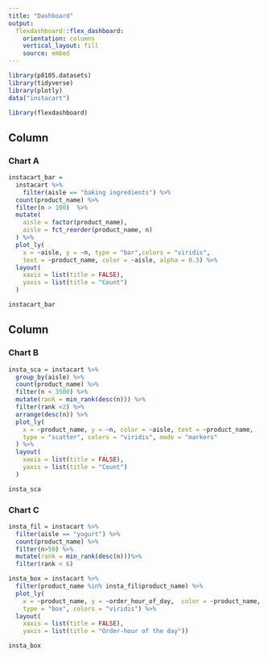 ```yaml
---
title: "Dashboard"
output: 
  flexdashboard::flex_dashboard:
    orientation: columns
    vertical_layout: fill
    source: embed
---
```


```r
library(p8105.datasets)
library(tidyverse)
library(plotly)
data("instacart")

library(flexdashboard)
```


Column {data-width=650}
-----------------------------------------------------------------------

### Chart A

```r
instacart_bar = 
  instacart %>%
	filter(aisle == "baking ingredients") %>% 
  count(product_name) %>%
  filter(n > 100)  %>%
  mutate(
    aisle = factor(product_name),
    aisle = fct_reorder(product_name, n)
  ) %>%
  plot_ly(
    x = ~aisle, y = ~n, type = "bar",colors = "viridis",
    text = ~product_name, color = ~aisle, alpha = 0.5) %>% 
  layout(
    xaxis = list(title = FALSE),
    yaxis = list(title = "Count")
  )

instacart_bar
```

Column {data-width=350}
-----------------------------------------------------------------------

### Chart B

```r
insta_sca = instacart %>% 
  group_by(aisle) %>% 
  count(product_name) %>%
  filter(n < 3500) %>%
  mutate(rank = min_rank(desc(n))) %>% 
  filter(rank <2) %>% 
  arrange(desc(n)) %>%
  plot_ly(
    x = ~product_name, y = ~n, color = ~aisle, text = ~product_name,
    type = "scatter", colors = "viridis", mode = "markers"
  ) %>% 
  layout(
    xaxis = list(title = FALSE),
    yaxis = list(title = "Count")
  )

insta_sca
```

### Chart C

```r
insta_fil = instacart %>%
  filter(aisle == "yogurt") %>% 
  count(product_name) %>%
  filter(n>50) %>%
  mutate(rank = min_rank(desc(n)))%>% 
  filter(rank < 6)

insta_box = instacart %>%
  filter(product_name %in% insta_fil$product_name) %>%
  plot_ly(
    x = ~product_name, y = ~order_hour_of_day,  color = ~product_name, 
    type = "box", colors = "viridis") %>%
  layout(
    xaxis = list(title = FALSE),
    yaxis = list(title = "Order-hour of the day"))

insta_box
```

